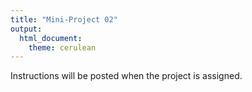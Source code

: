 ```yaml
---
title: "Mini-Project 02"
output: 
  html_document:
    theme: cerulean
---
```


Instructions will be posted when the project is assigned.

 
